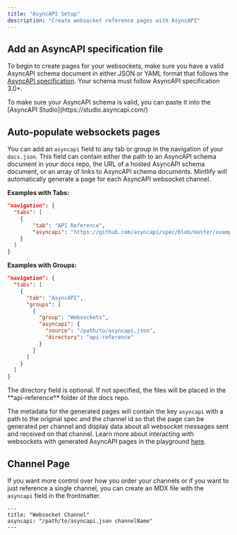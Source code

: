 ```yaml
---
title: "AsyncAPI Setup"
description: "Create websocket reference pages with AsyncAPI"
---
```


## Add an AsyncAPI specification file

To begin to create pages for your websockets, make sure you have a valid AsyncAPI schema document in either JSON or YAML format that follows the [AsyncAPI specification](https://www.asyncapi.com/docs/reference/specification/v3.0.0). Your schema must follow AsyncAPI specification 3.0+.

<Tip>
  To make sure your AsyncAPI schema is valid, you can paste it into the
  [AsyncAPI Studio](https://studio.asyncapi.com/)
</Tip>

## Auto-populate websockets pages

You can add an `asyncapi` field to any tab or group in the navigation of your `docs.json`. This field can contain either the path to an AsyncAPI schema document in your docs repo, the URL of a hosted AsyncAPI schema document, or an array of links to AsyncAPI schema documents. Mintlify will automatically generate a page for each AsyncAPI websocket channel.

**Examples with Tabs:**

```json {5}
"navigation": {
  "tabs": [
    {
        "tab": "API Reference",
        "asyncapi": "https://github.com/asyncapi/spec/blob/master/examples/simple-asyncapi.yml"
    }
  ]
}
```

**Examples with Groups:**

```json {8-11}
"navigation": {
  "tabs": [
    {
      "tab": "AsyncAPI",
      "groups": [
        {
          "group": "Websockets",
          "asyncapi": {
            "source": "/path/to/asyncapi.json",
            "directory": "api-reference"
          }
        }
      ]
    }
  ]
}
```

<Note>
  The directory field is optional. If not specified, the files will be placed in
  the **api-reference** folder of the docs repo.
</Note>

The metadata for the generated pages will contain the key `asyncapi` with a path to the original spec and the channel id so that the page can be generated per channel and display data about all websocket messages sent and received on that channel. Learn more about interacting with websockets with generated AsyncAPI pages in the playground [here](api-playground/asyncapi/playground).

## Channel Page

If you want more control over how you order your channels or if you want to just reference a single channel, you can create an MDX file with the `asyncapi` field in the frontmatter.

```mdx
---
title: "Websocket Channel"
asyncapi: "/path/to/asyncapi.json channelName"
---
```
